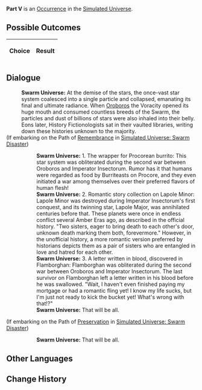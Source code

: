 {{Simulated Universe Event Infobox
|title         = Part V
|image         = 3.png
|type          =
|domains_su    = 
|domains_ext   = 
|domains_swarm = 
|domains_gng   = 
|requirements  =
|prev          = 
|next          = 
|indexRewards  =
|characters    = Oroboros
}}
'''Part V''' is an [[Simulated Universe/Occurrence|Occurrence]] in the [[Simulated Universe]].

==Possible Outcomes==
{| class="article-table"
!Choice
!Result

|}

<!--
==Gameplay Notes==

-->
==Dialogue==
{{Dialogue Start}}
:'''Swarm Universe:''' At the demise of the stars, the once-vast star system coalesced into a single particle and collapsed, emanating its final and ultimate radiance. When [[Oroboros]] the Voracity opened its huge mouth and consumed countless breeds of the Swarm, the particles and dust of billions of stars were also inhaled into their belly. Eons later, History Fictionologists sat in their vaulted libraries, writing down these histories unknown to the majority.
;(If embarking on the Path of [[Simulated Universe/Paths#Remembrance|Remembrance]] in [[Simulated Universe: Swarm Disaster]])
:{{SU Special Dialogue|Remembrance|Flip through.|But the author is a History Fictionologist named Red-Nosed Old-Timer. Their reliability is unverifiable.}}
::'''Swarm Universe:''' 1. The wrapper for Procorean burrito: This star system was obliterated during the second war between Oroboros and Imperator Insectorum. Rumor has it that humans were regarded as food by Burriteasts on Procore, and they even initiated a war among themselves over their preferred flavors of human flesh!
::'''Swarm Universe:''' 2. Romantic story collection on Lapole Minor: Lapole Minor was destroyed during Imperator Insectorum's first conquest, and its twinning star, Lapole Major, was annihilated centuries before that. These planets were once in endless conflict several Amber Eras ago, as described in the official history. "Two sisters, eager to bring death to each other's door, unknown death marking them both, forevermore." However, in the unofficial history, a more romantic version preferred by historians depicts them as a pair of sisters who are entangled in love and hatred for each other.
::'''Swarm Universe:''' 3. A letter written in blood, discovered in Flamborghan: Flamborghan was obliterated during the second war between Oroboros and Imperator Insectorum. The last survivor on Flamborghan left a letter written in his blood before he was swallowed. "Wait, I haven't even finished paying my mortgage or had a romantic fling yet! I know my life sucks, but I'm just not ready to kick the bucket yet! What's wrong with that!?"
::'''Swarm Universe:''' That will be all.
;(If embarking on the Path of [[Simulated Universe/Paths#Preservation|Preservation]] in [[Simulated Universe: Swarm Disaster]])
:{{SU Special Dialogue|Preservation|Not looking through.|Who would read something a History Fictionologist wrote?}}
::'''Swarm Universe:''' That will be all.
{{Dialogue End}}

==Other Languages==
{{Other Languages
|en    = Part V
|zhs   = 其五
|zht   = 其五
|ja    = その5
|ko    = V
|es    = Parte V
|fr    = Partie V
|ru    = V
|th    = ตอน 5
|vi    = Phần 5
|de    = Teil 5
|id    = Bagian V
|pt    = Parte V
}}

==Change History==
{{Change History|1.0}}
